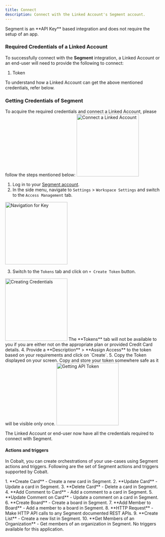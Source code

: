 ```yaml
---
title: Connect
description: Connect with the Linked Account's Segment account.
---
```

<Note>
Segment is an **API Key** based integration and does not require the setup of an app.
</Note>

### Required Credentials of a Linked Account

To successfully connect with the **Segment** integration, a Linked Account or an end-user will need to provide the following to connect:

1. Token

<Info>
To understand how a Linked Account can get the above mentioned credentials, refer below.
</Info>


### Getting Credentials of Segment

To acquire the required credentials and connect a Linked Account, please follow the steps mentioned below:
<img height="200" src="/images/Segment/segment_config.png" alt="Connect a Linked Account"/>

1. Log in to your [Segment account](https://app.segment.com/).
2. In the side menu, navigate to `Settings` > `Workspace Settings` and switch to the `Access Management` tab.
<img height="200" src="/images/Segment/segment_navigation.png" alt="Navigation for Key"/>

3. Switch to the `Tokens` tab and click on `+ Create Token` button.
<img height="200" src="/images/Segment/segment_create.png" alt="Creating Credentials"/>
<Warning>
The **Tokens** tab will not be available to you if you are either not on the appropriate plan or provided Credit Card details.
</Warning>
4. Provide a **Description** > **Assign Access** to the token based on your requirements and click on `Create`.
5. Copy the Token displayed on your screen.
<Note>
Copy and store your token somewhere safe as it will be visible only once.
</Note>
<img height="200" src="/images/Segment/segment_credentials.png" alt="Getting API Token"/>

The Linked Account or end-user now have all the credentials required to connect with Segment.

#### Actions and triggers
In Cobalt, you can create orchestrations of your use-cases using Segment actions and triggers. Following are the set of Segment actions and triggers
supported by Cobalt.

<Tabs>
  <Tab title="Actions">
  <AccordionGroup>
  <Accordion title="Card">
     1. **Create Card** - Create a new card in Segment.
     2. **Update Card** - Update a card in Segment.
     3. **Delete Card** - Delete a card in Segment.
     4. **Add Comment to Card** - Add a comment to a card in Segment.
     5. **Update Comment on Card** - Update a comment on a card in Segment.
    </Accordion>
    <Accordion title="Board">
     6. **Create Board** - Create a board in Segment.
     7. **Add Member to Board** - Add a member to a board in Segment.
     </Accordion>
    <Accordion title="Others">
     8. **HTTP Request** - Make HTTP API calls to any Segment documented REST APIs.
     9. **Create List** - Create a new list in Segment.
     10. **Get Members of an Organization** - Get members of an organization in Segment.
  </Accordion>
  </AccordionGroup>
  </Tab>

  <Tab title="Triggers">
    No triggers available for this application.
  </Tab>
</Tabs>